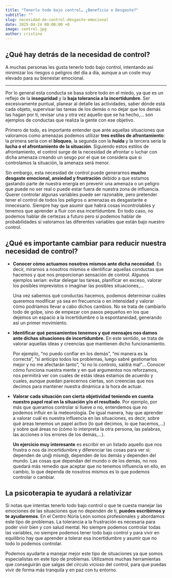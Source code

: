 ```yaml
---
title: "Tenerlo todo bajo control… ¿Beneficio o Desgaste?"
subtitle: ""
slug: necesidad-de-control-desgaste-emocional
date: 2025-04-24 00:00:00 +0
image: control.jpg
author: cristina
---
```

## ¿Qué hay detrás de la necesidad de control?
A muchas personas les gusta tenerlo todo bajo control, intentando así minimizar los riesgos o peligros del día a día, aunque a un coste muy elevado para su bienestar emocional.

---

Por lo general esta conducta se basa sobre todo en el miedo, ya que es un reflejo de la **inseguridad** y la **baja tolerancia a la incertidumbre**. Ser excesivamente puntual, planear al detalle las actividades, saber dónde está cada objeto, supervisar las tareas de los demás o no dejar que los demás las hagan por ti, revisar una y otra vez aquello que se ha hecho,… son ejemplos de conductas que realiza la gente con ese objetivo.

Primero de todo, es importante entender que ante aquellas situaciones que valoramos como amenazas podemos utilizar **tres estilos de afrontamiento**: la primera sería con el **bloqueo**, la segunda con la **huída** y la tercera sería la **lucha o el afrontamiento de la situación**. Siguiendo estos estilos de afrontamiento, el control surge de la necesidad de afrontar o luchar con dicha amenaza creando un sesgo por el que se considera que si controlamos la situación, la amenaza será menor. 

Sin embargo, esta necesidad de control puede generarnos **mucho desgaste emocional, ansiedad y frustración** debido a que estamos gastando parte de nuestra energía en prevenir una amenaza o un peligro que puede no ser real o puede estar fuera de nuestra zona de influencia. Querer controlar algunas variables puede ser razonable, pero pretender tener el control de todos los peligros o amenazas es desgastante e innecesario. Siempre hay que asumir que habrá cosas incontrolables y tenemos que aprender a fluir con esa incertidumbre. En todo caso, no podemos hablar de certezas a futuro pero sí podemos hablar de probabilidades si valoramos las diferentes variables que están bajo nuestro control.

## ¿Qué es importante cambiar para reducir nuestra necesidad de control?

- **Conocer cómo actuamos nosotros mismos ante dicha necesidad**. Es decir, mirarnos a nosotros mismos e identificar aquellas conductas que hacemos y que nos proporcionan sensación de control. Algunos ejemplos serían:  evitar delegar las tareas, planificar en exceso, valorar los posibles imprevistos o imaginar las posibles situaciones,… 

   Una vez sabemos qué conductas hacemos, podemos determinar cuáles queremos modificar ya sea en frecuencia o en intensidad y valorar cómo podríamos llevar a cabo dichos cambios. No se trata de cambiarlo todo de golpe, sino de empezar con pasos pequeños en los que dejemos un espacio a la incertidumbre o la espontaneidad, generando así un primer movimiento.

- **Identificar qué pensamientos tenemos y qué mensajes nos damos ante dichas situaciones de incertidumbre.** En este sentido, se trata de valorar aquellas ideas y creencias que mantienen dicho funcionamiento. 

    Por ejemplo, “no puedo confiar en los demás”, “mi manera es la correcta”, “si anticipo todos los problemas, luego sabré gestionarlos mejor y no me afectarán tanto”, “si no lo controlo, saldrá mal”… Conocer cómo funciona nuestra mente y en qué argumentos nos reforzamos, nos permitirá ver con cuales de estás ideas estamos de acuerdo y cuales, aunque puedan parecernos ciertas, son creencias que nos decimos para mantener nuestra dinámica a la hora de actuar.

- **Valorar cada situación con cierta objetividad teniendo en cuenta nuestro papel real en la situación y/o el resultado**. Por ejemplo, por más que queramos controlar si llueve o no, entendemos que no podemos influir en la meteorología. De igual manera, hay que aprender a valorar cuál es nuestra influencia en las situaciones, es decir, sobre qué áreas tenemos un papel activo (lo qué decimos, lo que hacemos,…) y sobre qué áreas no (cómo lo interpreta la otra persona, las palabras, las acciones o los errores de los demás,…).  

    **Un ejercicio muy interesante** es escribir en un listado aquello que nos frustra o nos da incertidumbre y diferenciar las cosas para ver si: dependen de un@ mism@, dependen de los demás y dependen del mundo. Las cosas que dependan del mundo o de los demás, no nos quedará más remedio que aceptar que no tenemos influencia en ello, en cambio, lo que dependa de nosotros mismos es lo que podemos controlar o cambiar.

## La psicoterapia te ayudará a relativizar

Si notas que intentas tenerlo todo bajo control o que te cuesta manejar las emociones de las situaciones que no dependen de ti, **puedes escribirnos y te ayudaremos**. En el Centro Núria León somos profesionales y abordamos este tipo de problemas. La tolerancia a la frustración es necesaria para poder vivir bien y con salud mental. No siempre podemos controlar todas las variables, no siempre podemos tener todo bajo control y para vivir en equilibrio hay que aprender a tolerar esa incertidumbre y asumir que no todo lo podemos controlar. 

Podemos ayudarte a manejar mejor este tipo de situaciones ya que somos especialistas en este tipo de problemas. Utilizamos muchas herramientas que conseguirán que salgas del círculo vicioso del control, para que puedas vivir de forma más tranquila y en paz con tu entorno. 
 

